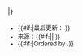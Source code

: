 |}<div class="plainlist" style="font-size:smaller">
* {{#if:{{{u|}}}|最后更新：{{{u}}} }}
* 来源：{{#if:{{{s|}}}|{{{s}}}|{{Citation needed|name=Fb si footer|date={{{date|}}}}} }}
* {{#if:{{{o|}}}|Ordered by {{{o}}}.}}
</div><noinclude>{{doc|Template:Extended football squad player/doc}}</noinclude>
